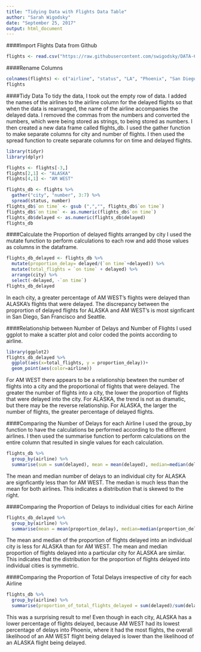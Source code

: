 ```yaml
---
title: "Tidying Data with Flights Data Table"
author: "Sarah Wigodsky"
date: "September 25, 2017"
output: html_document
---
```


####Import Flights Data from Github
```r
flights <- read.csv("https://raw.githubusercontent.com/swigodsky/DATA-607/master/alaska_amwest.csv", stringsAsFactors = FALSE)
```

####Rename Columns
```r
colnames(flights) <- c("airline", "status", "LA", "Phoenix", "San Diego", "San Francisco", "Seattle")
flights
```

####Tidy Data
To tidy the data, I took out the empty row of data.  I added the names of the airlines to the airline column for the delayed flights so that when the data is rearranged, the name of the airline accompanies the delayed data.  I removed the commas from the numbers and converted the numbers, which were being stored as strings, to being stored as numbers. \n
I then created a new data frame called flights_db. I used the gather function to make separate columns for city and number of flights.  I then used the spread function to create separate columns for on time and delayed flights.
```r
library(tidyr)
library(dplyr)

flights <- flights[-3,]
flights[2,1] <- "ALASKA"
flights[4,1] <- "AM WEST"

flights_db <- flights %>% 
  gather("city", "number", 3:7) %>%
  spread(status, number)
flights_db$`on time` <- gsub (",","", flights_db$`on time`)
flights_db$`on time` <- as.numeric(flights_db$`on time`)
flights_db$delayed <- as.numeric(flights_db$delayed)
flights_db
```

####Calculate the Proportion of delayed flights arranged by city
I used the mutate function to perform calculations to each row and add those values as columns in the dataframe.
```r
flights_db_delayed <- flights_db %>%
  mutate(proportion_delay= delayed/(`on time`+delayed)) %>%
  mutate(total_flights = `on time` + delayed) %>%
  arrange(city) %>%
  select(-delayed, -`on time`)
flights_db_delayed
```

In each city, a greater percentage of AM WEST's flights were delayed than ALASKA's flights that were delayed.  The discrepancy between the proprortion of delayed flights for ALASKA and AM WEST's is most signficant in San Diego, San Francisco and Seattle. 

####Relationship between Number of Delays and Number of Flights
I used ggplot to make a scatter plot and color coded the points according to airline.
```r
library(ggplot2)
flights_db_delayed %>%
  ggplot(aes(x=total_flights, y = proportion_delay))+
  geom_point(aes(color=airline))
```

For AM WEST there appears to be a relationship bewteen the number of flights into a city and the proportional of flights that were delayed.  The greater the number of flights into a city, the lower the proportion of flights that were delayed into the city.  For ALASKA, the trend is not as dramatic, but there may be the reverse relationship.  For ALASKA, the larger the number of flights, the greater percentage of delayed flights.

####Comparing the Number of Delays for each Airline
I used the group_by function to have the calculations be performed according to the different airlines.  I then used the summarise function to perform calculations on the entire column that resulted in single values for each calculation.
```r
flights_db %>% 
  group_by(airline) %>%
  summarise(sum = sum(delayed), mean = mean(delayed), median=median(delayed), sd=sd(delayed))
```

The mean and median number of delays to an individual city for ALASKA are signficantly less than for AM WEST. The median is much less than the mean for both airlines.  This indicates a distribution that is skewed to the right.


####Comparing the Proportion of Delays to individual cities for each Airline
```r
flights_db_delayed %>% 
  group_by(airline) %>%
  summarise(mean = mean(proportion_delay), median=median(proportion_delay), sd=sd(proportion_delay))
```

The mean and median of the proportion of flights delayed into an individual city is less for ALASKA than for AM WEST.  The mean and median proportion of flights delayed into a particular city for ALASKA are similar.  This indicates that the distribution for the proportion of flights delayed into individual cities is symmetric.


####Comparing the Proportion of Total Delays irrespective of city for each Airline
```r
flights_db %>% 
  group_by(airline) %>%
  summarise(proportion_of_total_flights_delayed = sum(delayed)/sum(delayed+`on time`))
```

This was a surprising result to me!  Even though in each city, ALASKA has a lower percentage of flights delayed, because AM WEST had its lowest percentage of delays into Phoenix, where it had the most flights, the overall likelihood of an AM WEST flight being delayed is lower than the likelihood of an ALASKA flight being delayed.